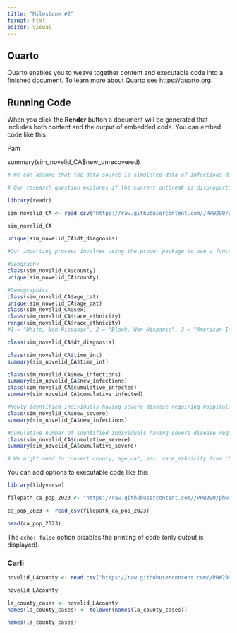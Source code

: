 ```yaml
---
title: "Milestone #2"
format: html
editor: visual
---
```


## Quarto

Quarto enables you to weave together content and executable code into a finished document. To learn more about Quarto see <https://quarto.org>.

## Running Code

When you click the **Render** button a document will be generated that includes both content and the output of embedded code. You can embed code like this:

Pam

summary(sim_novelid_CA\$new_unrecovered)

```r

# We can assume that the data source is simulated data of infectious disease cases for each county in California reported from public health agencies and organizations such as county health departments during 2023. 

# Our research question explores if the current outbreak is disproportionately affecting certain demographic or geographic populations to inform departments and agencies how to allocate prevention and treatment resources. 

library(readr)

sim_novelid_CA <- read_csv("https://raw.githubusercontent.com//PHW290/phw251_projectdata/main/scenario_1/sim_novelid_CA.csv")

sim_novelid_CA

unique(sim_novelid_CA$dt_diagnosis)

#Our importing process involves using the proper package to use a function that imports CSV files and locating the file path (or link) of the file on GITHUB.

#Geography
class(sim_novelid_CA$county)
unique(sim_novelid_CA$county)

#Demographics
class(sim_novelid_CA$age_cat)
unique(sim_novelid_CA$age_cat)
class(sim_novelid_CA$sex)
class(sim_novelid_CA$race_ethnicity)
range(sim_novelid_CA$race_ethnicity)
#1 = "White, Non-Hispanic", 2 = "Black, Non-Hispanic", 3 = "American Indian or Alaska Native, Non-Hispanic", 4 = "Asian, Non-Hispanic", 5 = "Native Hawaiian or Pacific Islander, Non-Hispanic", 6 = "Multiracial (two or more of above races), Non-Hispanic", 7 = "Hispanic (any race)", 9 = "Unknown). No Unknowns then. 

class(sim_novelid_CA$dt_diagnosis)

class(sim_novelid_CA$time_int)
summary(sim_novelid_CA$time_int)

class(sim_novelid_CA$new_infections)
summary(sim_novelid_CA$new_infections)
class(sim_novelid_CA$cumulative_infected)
summary(sim_novelid_CA$cumulative_infected)

#Newly identified individuals having severe disease requiring hospitalization
class(sim_novelid_CA$new_severe)
summary(sim_novelid_CA$new_infections)

#Cumulative number of identified individuals having severe disease requiring hospitalization
class(sim_novelid_CA$cumulative_severe)
summary(sim_novelid_CA$cumulative_severe)

# We might need to convert county, age_cat, sex, race_ethnicity from character into something else if we are going to do a regression later, for example, to compare them with new_infections, cumulative_infected, etc. I am not sure about this one. 

```

You can add options to executable code like this

```r
library(tidyverse)

filepath_ca_pop_2023 <- "https://raw.githubusercontent.com//PHW290/phw251_projectdata/main/scenario_1/ca_pop_2023.csv"

ca_pop_2023 <- read_csv(filepath_ca_pop_2023)

head(ca_pop_2023)
```

The `echo: false` option disables the printing of code (only output is displayed).

### Carli

```r

novelid_LAcounty <- read.csv("https://raw.githubusercontent.com//PHW290/phw251_projectdata/main/scenario_1/sim_novelid_LACounty.csv")

novelid_LAcounty

la_county_cases <- novelid_LAcounty
names(la_county_cases) <- tolower(names(la_county_cases))

names(la_county_cases)
```
